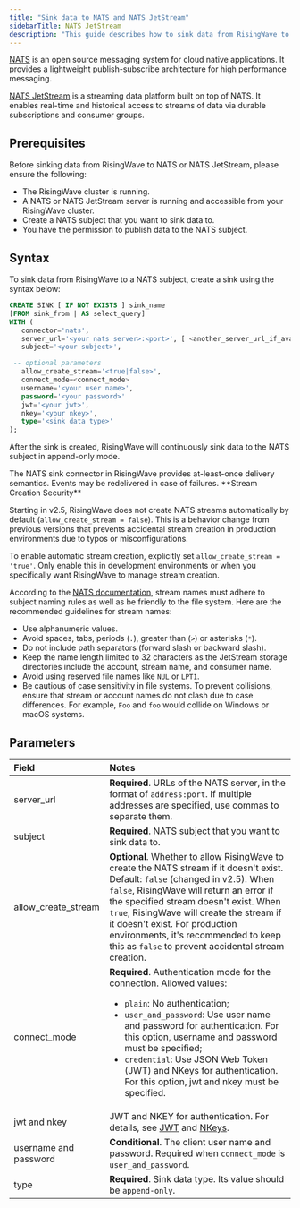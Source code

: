 ```yaml
---
title: "Sink data to NATS and NATS JetStream"
sidebarTitle: NATS JetStream
description: "This guide describes how to sink data from RisingWave to NATS subjects using the NATS sink connector in RisingWave. Both NATS and NATS JetStream are supported by this connector."
---
```


[NATS](https://nats.io/) is an open source messaging system for cloud native applications. It provides a lightweight publish-subscribe architecture for high performance messaging.

[NATS JetStream](https://docs.nats.io/nats-concepts/jetstream) is a streaming data platform built on top of NATS. It enables real-time and historical access to streams of data via durable subscriptions and consumer groups.

## Prerequisites

Before sinking data from RisingWave to NATS or NATS JetStream, please ensure the following:

* The RisingWave cluster is running.
* A NATS or NATS JetStream server is running and accessible from your RisingWave cluster.
* Create a NATS subject that you want to sink data to.
* You have the permission to publish data to the NATS subject.

## Syntax

To sink data from RisingWave to a NATS subject, create a sink using the syntax below:

```sql
CREATE SINK [ IF NOT EXISTS ] sink_name
[FROM sink_from | AS select_query]
WITH (
   connector='nats',
   server_url='<your nats server>:<port>', [ <another_server_url_if_available>, ...]
   subject='<your subject>',

 -- optional parameters
   allow_create_stream='<true|false>',
   connect_mode=<connect_mode>
   username='<your user name>',
   password='<your password>'
   jwt='<your jwt>',
   nkey='<your nkey>',
   type='<sink data type>'
);
```

After the sink is created, RisingWave will continuously sink data to the NATS subject in append-only mode.

<Note>
The NATS sink connector in RisingWave provides at-least-once delivery semantics. Events may be redelivered in case of failures.
</Note>

<Note>
**Stream Creation Security**

Starting in v2.5, RisingWave does not create NATS streams automatically by default (`allow_create_stream = false`). This is a behavior change from previous versions that prevents accidental stream creation in production environments due to typos or misconfigurations. 

To enable automatic stream creation, explicitly set `allow_create_stream = 'true'`. Only enable this in development environments or when you specifically want RisingWave to manage stream creation.
</Note>

According to the [NATS documentation](https://docs.nats.io/running-a-nats-service/nats%5Fadmin/jetstream%5Fadmin/naming), stream names must adhere to subject naming rules as well as be friendly to the file system. Here are the recommended guidelines for stream names:

* Use alphanumeric values.
* Avoid spaces, tabs, periods (`.`), greater than (`>`) or asterisks (`*`).
* Do not include path separators (forward slash or backward slash).
* Keep the name length limited to 32 characters as the JetStream storage directories include the account, stream name, and consumer name.
* Avoid using reserved file names like `NUL` or `LPT1`.
* Be cautious of case sensitivity in file systems. To prevent collisions, ensure that stream or account names do not clash due to case differences. For example, `Foo` and `foo` would collide on Windows or macOS systems.

## Parameters

| Field                 | Notes                                                                                                                                                                                                                                                                                                                                         |
| :-------------------- | :--------------------------- |
| server\_url           | **Required**. URLs of the NATS server, in the format of `address:port`. If multiple addresses are specified, use commas to separate them.                                                                                                                                                                                                       |
| subject               | **Required**. NATS subject that you want to sink data to.                                                                                                                                                                                                                                                                                         |
| allow\_create\_stream | **Optional**. Whether to allow RisingWave to create the NATS stream if it doesn't exist. Default: `false` (changed in v2.5). When `false`, RisingWave will return an error if the specified stream doesn't exist. When `true`, RisingWave will create the stream if it doesn't exist. For production environments, it's recommended to keep this as `false` to prevent accidental stream creation. |
| connect\_mode         | **Required**. Authentication mode for the connection. Allowed values: <ul><li>`plain`: No authentication;</li><li>`user_and_password`: Use user name and password for authentication. For this option, username and password must be specified;</li><li>`credential`: Use JSON Web Token (JWT) and NKeys for authentication. For this option, jwt and nkey must be specified.</li></ul> |
| jwt and nkey          | JWT and NKEY for authentication. For details, see [JWT](https://docs.nats.io/running-a-nats-service/configuration/securing%5Fnats/auth%5Fintro/jwt) and [NKeys](https://docs.nats.io/running-a-nats-service/configuration/securing%5Fnats/auth%5Fintro/nkey%5Fauth).                                                                          |
| username and password | **Conditional**. The client user name and password. Required when `connect_mode` is `user_and_password`.                                                                                                                                                                                                                                           |
| type                  | **Required**. Sink data type. Its value should be `append-only`.                                                                                                                                                                                                                                                                                    |
